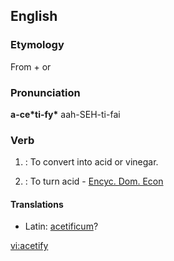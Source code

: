 ==English==

===Etymology===
From {{etyl|la|en}} {{term|acetum||vinegar|lang=la}} + {{term|-fy}} or {{back-form|acetification}}

===Pronunciation===
'''a-ce*ti-fy*'''
aah-SEH-ti-fai

===Verb===
{{en-verb|acetif|i|ed}}

# {{transitive}}: To convert into acid or vinegar.
# {{intransitive}}: To turn acid - [[Encyc. Dom. Econ]]

====Translations====
*Latin: [[acetificum]]?

[[vi:acetify]]